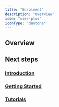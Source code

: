 ```yaml
---
title: "Enrolment"
description: "Overview"
icon: "user-plus"
iconType: "duotone"
---
```



<ModuleCards />

## Overview

## Next steps

### <Icon icon="book-open-cover" iconType="duotone" /> [Introduction](/enrolment/introduction)

### <Icon icon="rocket" iconType="duotone" /> [Getting Started](/enrolment/getting-started)

### <Icon icon="film" iconType="duotone" /> [Tutorials](/enrolment/tutorials)

